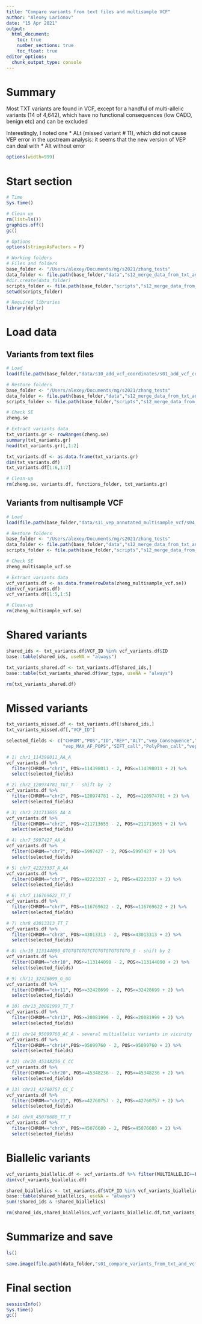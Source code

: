 ```yaml
---
title: "Compare variants from text files and multisample VCF"
author: "Alexey Larionov"
date: "15 Apr 2021"
output:
  html_document:
    toc: true
    number_sections: true
    toc_float: true
editor_options:
  chunk_output_type: console
---
```


# Summary

Most TXT variants are found in VCF, except for a handful of multi-allelic variants (14 of 4,642), which have no functional consequences (low CADD, benign etc) and can be excluded  

Interestingly, I noted one * ALt (missed variant # 11), which did not cause VEP error in the upstream analysis: it seems that the new version of VEP can deal with * Alt without error  

<style>
pre{
  overflow-x: auto;
}
pre code{
  word-wrap: normal;
  white-space: pre;
}
</style>

```r
options(width=999)
```

# Start section

```r

# Time
Sys.time()

# Clean up
rm(list=ls())
graphics.off()
gc()

# Options
options(stringsAsFactors = F)

# Working folders
# Files and folders
base_folder <- "/Users/alexey/Documents/mg/s2021/zhang_tests"
data_folder <- file.path(base_folder,"data","s12_merge_data_from_txt_and_vcf")
#dir.create(data_folder)
scripts_folder <- file.path(base_folder,"scripts","s12_merge_data_from_txt_and_vcf")
setwd(scripts_folder)

# Required libraries
library(dplyr)

```

# Load data

## Variants from text files

```r

# Load
load(file.path(base_folder,"data/s10_add_vcf_coordinates/s01_add_vcf_coordinates.RData"))

# Restore folders
base_folder <- "/Users/alexey/Documents/mg/s2021/zhang_tests"
data_folder <- file.path(base_folder,"data","s12_merge_data_from_txt_and_vcf")
scripts_folder <- file.path(base_folder,"scripts","s12_merge_data_from_txt_and_vcf")

# Check SE
zheng.se

# Extract variants data
txt_variants.gr <- rowRanges(zheng.se)
summary(txt_variants.gr)
head(txt_variants.gr)[,1:2]

txt_variants.df <- as.data.frame(txt_variants.gr)
dim(txt_variants.df)
txt_variants.df[1:6,1:7]

# Clean-up
rm(zheng.se, variants.df, functions_folder, txt_variants.gr)

```

## Variants from nultisample VCF

```r

# Load
load(file.path(base_folder,"data/s11_vep_annotated_multisample_vcf/s04_make_se.RData"))

# Restore folders
base_folder <- "/Users/alexey/Documents/mg/s2021/zhang_tests"
data_folder <- file.path(base_folder,"data","s12_merge_data_from_txt_and_vcf")
scripts_folder <- file.path(base_folder,"scripts","s12_merge_data_from_txt_and_vcf")

# Check SE
zheng_multisample_vcf.se

# Extract variants data
vcf_variants.df <- as.data.frame(rowData(zheng_multisample_vcf.se))
dim(vcf_variants.df)
vcf_variants.df[1:5,1:5]

# Clean-up
rm(zheng_multisample_vcf.se)

```

# Shared variants

```r

shared_ids <- txt_variants.df$VCF_ID %in% vcf_variants.df$ID
base::table(shared_ids, useNA = "always")

txt_variants_shared.df <- txt_variants.df[shared_ids,]
base::table(txt_variants_shared.df$var_type, useNA = "always")

rm(txt_variants_shared.df)

```

# Missed variants

```r

txt_variants_missed.df <- txt_variants.df[!shared_ids,]
txt_variants_missed.df[,"VCF_ID"]

selected_fields <- c("CHROM","POS","ID","REF","ALT","vep_Consequence","vep_MAX_AF",
                     "vep_MAX_AF_POPS","SIFT_call","PolyPhen_call","vep_CADD_PHRED","CLNSIG")

# 1) chr1_114398011_AA_A
vcf_variants.df %>% 
  filter(CHROM=="chr1", POS>=114398011 - 2, POS<=114398011 + 2) %>% 
  select(selected_fields)

# 2) chr2_120974781_TGT_T - shift by -2
vcf_variants.df %>% 
  filter(CHROM=="chr2", POS>=120974781 - 2,  POS<=120974781 + 2) %>% 
  select(selected_fields)

# 3) chr2_211713655_AA_A
vcf_variants.df %>% 
  filter(CHROM=="chr2", POS>=211713655 - 2, POS<=211713655 + 2) %>% 
  select(selected_fields)

# 4) chr7_5997427_AA_A
vcf_variants.df %>% 
  filter(CHROM=="chr7", POS>=5997427 - 2, POS<=5997427 + 2) %>% 
  select(selected_fields)

# 5) chr7_42223337_A_AA
vcf_variants.df %>% 
  filter(CHROM=="chr7", POS>=42223337 - 2, POS<=42223337 + 2) %>% 
  select(selected_fields)

# 6) chr7_116769622_TT_T
vcf_variants.df %>% 
  filter(CHROM=="chr7", POS>=116769622 - 2, POS<=116769622 + 2) %>% 
  select(selected_fields)

# 7) chr8_43013313_TT_T
vcf_variants.df %>% 
  filter(CHROM=="chr8", POS>=43013313 - 2, POS<=43013313 + 2) %>% 
  select(selected_fields)

# 8) chr10_113144090_GTGTGTGTGTCTGTGTGTGTGTGTG_G - shift by 2
vcf_variants.df %>% 
  filter(CHROM=="chr10", POS>=113144090 - 2, POS<=113144090 + 2) %>% 
  select(selected_fields)

# 9) chr11_32428699_G_GG
vcf_variants.df %>% 
  filter(CHROM=="chr11", POS>=32428699 - 2, POS<=32428699 + 2) %>% 
  select(selected_fields)

# 10) chr13_20081999_TT_T
vcf_variants.df %>% 
  filter(CHROM=="chr13", POS>=20081999 - 2, POS<=20081999 + 2) %>% 
  select(selected_fields)

# 11) chr14_95099760_AC_A - several multiallelic variants in vicinity
vcf_variants.df %>% 
  filter(CHROM=="chr14",POS>=95099760 - 2, POS<=95099760 + 2) %>% 
  select(selected_fields)

# 12) chr20_45348236_C_CC
vcf_variants.df %>% 
  filter(CHROM=="chr20", POS>=45348236 - 2, POS<=45348236 + 2) %>% 
  select(selected_fields)

# 13) chr21_42760757_CC_C
vcf_variants.df %>% 
  filter(CHROM=="chr21", POS>=42760757 - 2, POS<=42760757 + 2) %>% 
  select(selected_fields)

# 14) chrX_45076680_TT_T
vcf_variants.df %>% 
  filter(CHROM=="chrX", POS>=45076680 - 2, POS<=45076680 + 2) %>% 
  select(selected_fields)

```

# Biallelic variants

```r

vcf_variants_biallelic.df <- vcf_variants.df %>% filter(MULTIALLELIC==F)
dim(vcf_variants_biallelic.df)

shared_biallelics <- txt_variants.df$VCF_ID %in% vcf_variants_biallelic.df$ID
base::table(shared_biallelics, useNA = "always")
sum(!shared_ids & !shared_biallelics)

rm(shared_ids,shared_biallelics,vcf_variants_biallelic.df,txt_variants_missed.df)

```

# Summarize and save

```r

ls()

save.image(file.path(data_folder,"s01_compare_variants_from_txt_and_vcf.RData"))

```

# Final section

```r

sessionInfo()
Sys.time()
gc()

```